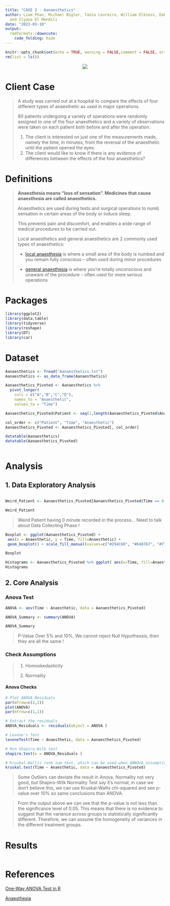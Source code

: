 ```yaml
---
title: "CASE 2 - Aanaesthetics"
author: Liam Phan, Michael Bigler, Tania Loureiro, William Elkiess, Dakota Cuellar
  and Ilyana El Mendili
date: "2023-03-10"
output: 
  rmdformats::downcute:
    code_folding: hide
---
```


```r

knitr::opts_chunk$set(echo = TRUE, warning = FALSE,comment = FALSE, error = FALSE,options(scipen=999))
rm(list = ls())

```



<center>
![](Alpine.png)
</center>

# Client Case

> A study was carried out at a hospital to compare the effects of four different types of anaesthetic as used in major operations.
>
> 80 patients undergoing a variety of operations were randomly assigned to one of the four anaesthetics and a variety of observations were taken on each patient both before and after the operation.
>
> 1.  The client is interested on just one of the measurements made, namely the time, in minutes, from the reversal of the anaesthetic until the patient opened the eyes.
> 2.  The client would like to know if there is any evidence of differences between the effects of the four anaesthetics?

# Definitions

> **Anaesthesia means "loss of sensation". Medicines that cause anaesthesia are called anaesthetics.**
>
> Anaesthetics are used during tests and surgical operations to numb sensation in certain areas of the body or induce sleep.
>
> This prevents pain and discomfort, and enables a wide range of medical procedures to be carried out.
>
> Local anaesthetics and general anaesthetics are 2 commonly used types of anaesthetics:
>
> -   [local anaesthesia](https://www.nhs.uk/conditions/local-anaesthesia/) is where a small area of the body is numbed and you remain fully conscious -- often used during minor procedures
>
> -   [general anaesthesia](https://www.nhs.uk/conditions/general-anaesthesia/) is where you're totally unconscious and unaware of the procedure -- often used for more serious operations


# Packages

```r

library(ggplot2)
library(data.table)
library(tidyverse)
library(reshape)
library(DT)
library(car)

```

# Dataset

```r

Aanaesthetics <- fread("Aanaesthetics.txt")
Aanaesthetics <- as_data_frame(Aanaesthetics)

Aanaesthetics_Pivoted <- Aanaesthetics %>% 
  pivot_longer(
    cols = c("A","B","C","D"), 
    names_to = "Anaesthetic", 
    values_to = "Time")

Aanaesthetics_Pivoted$Patient <- seq(1,length(Aanaesthetics_Pivoted$Anaesthetic))

col_order <- c("Patient", "Time", "Anaesthetic")
Aanaesthetics_Pivoted <- Aanaesthetics_Pivoted[, col_order]

datatable(Aanaesthetics)
datatable(Aanaesthetics_Pivoted)
                              
```


# Analysis

## 1. Data Exploratory Analysis

```r


```

```r

Weird_Patient <- Aanaesthetics_Pivoted[Aanaesthetics_Pivoted$Time == 0,]

Weird_Patient

```

> Weird Patient having 0 minute recorded in the process... Need to talk about Data Collecting Phase !

```r

Boxplot <- ggplot(Aanaesthetics_Pivoted) +
 aes(x = Anaesthetic, y = Time, fill=Anaesthetic) +
 geom_boxplot() + scale_fill_manual(values=c("#294C60", "#648767", "#7776BC","#967D69")) + labs(title = "Boxplots", subtitle = "Aanesthetics", caption = "©2023 Alpine Insights", y="Minutes") +  theme_minimal() + theme(plot.title = element_text(face = "bold")) + theme(legend.position = "none") + theme(axis.text.x=element_text(size=15,face = "bold")) + theme(axis.title = element_text(size =12))  

Boxplot

```

```r

Histograms <- Aanaesthetics_Pivoted %>% ggplot( aes(x=Time, fill=Anaesthetic)) + geom_histogram( color="#e9ecef", alpha=1, position = 'identity', binwidth = 1) + scale_fill_manual(values=c("#294C60", "#648767", "#7776BC","#967D69")) + theme_minimal() + labs(fill="") + facet_wrap(~Anaesthetic) + theme(plot.title = element_text(face = "bold")) + labs(title = "Histograms", subtitle = "Aanesthetics", caption = "©2023 Alpine Insights", y="Count") + theme(legend.position = "none") + theme(axis.title = element_text(size =12)) + theme(strip.text.x = element_text(size = 12,face = "bold"))         
Histograms

```

## 2. Core Analysis

### Anova Test

```r

ANOVA <- aov(Time ~ Anaesthetic, data = Aanaesthetics_Pivoted)

ANOVA_Summary <- summary(ANOVA)

ANOVA_Summary

```

> P-Value Over 5% and 10%, We cannot reject Null Hypothessis, then they are all the same !

### Check Assumptions

> 1.  Homoskedasticity
>
> <!-- -->
>
> 2.  Normality

#### Anova Checks

```r

# Plot ANOVA Residuals
par(mfrow=c(2,2))
plot(ANOVA)
par(mfrow=c(1,1))

# Extract the residuals
ANOVA_Residuals <- residuals(object = ANOVA )

# Levene's Test
leveneTest(Time ~ Anaesthetic, data = Aanaesthetics_Pivoted)

# Run Shapiro-Wilk test
shapiro.test(x = ANOVA_Residuals )

# Kruskal-Wallis rank sum test, which can be used when ANNOVA assumptions are not met
kruskal.test(Time ~ Anaesthetic, data = Aanaesthetics_Pivoted)

```

> Some Outliers can deviate the result in Anova, Normality not very good, but Shapiro-Wilk Normality Test say it's normal, in case we don't believe this, we can use Kruskal-Wallis chi-squared and see p-value over 10% so same conclusions than ANOVA.

> From the output above we can see that the p-value is not less than the significance level of 0.05. This means that there is no evidence to suggest that the variance across groups is statistically significantly different. Therefore, we can assume the homogeneity of variances in the different treatment groups.

# Results

```r




```

# References

[One-Way ANOVA Test in R](http://www.sthda.com/english/wiki/one-way-anova-test-in-r)

[Anaesthesia](https://www.nhs.uk/conditions/anaesthesia/)
